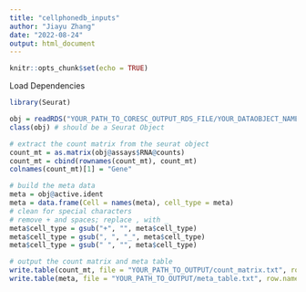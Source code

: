 ```yaml
---
title: "cellphonedb_inputs"
author: "Jiayu Zhang"
date: "2022-08-24"
output: html_document
---
```


```r
knitr::opts_chunk$set(echo = TRUE)
```

Load Dependencies
```r
library(Seurat)
```

```r
obj = readRDS("YOUR_PATH_TO_CORESC_OUTPUT_RDS_FILE/YOUR_DATAOBJECT_NAME.rds")
class(obj) # should be a Seurat Object

# extract the count matrix from the seurat object
count_mt = as.matrix(obj@assays$RNA@counts)
count_mt = cbind(rownames(count_mt), count_mt)
colnames(count_mt)[1] = "Gene"

# build the meta data 
meta = obj@active.ident
meta = data.frame(Cell = names(meta), cell_type = meta)
# clean for special characters
# remove + and spaces; replace , with _
meta$cell_type = gsub("+", "", meta$cell_type)
meta$cell_type = gsub(", ", "_", meta$cell_type)
meta$cell_type = gsub(" ", "", meta$cell_type)

# output the count matrix and meta table
write.table(count_mt, file = "YOUR_PATH_TO_OUTPUT/count_matrix.txt", row.names = F, col.names = T, sep = "\t", quote = F)
write.table(meta, file = "YOUR_PATH_TO_OUTPUT/meta_table.txt", row.names = F, col.names = T, sep = "\t", quote = F)
```

